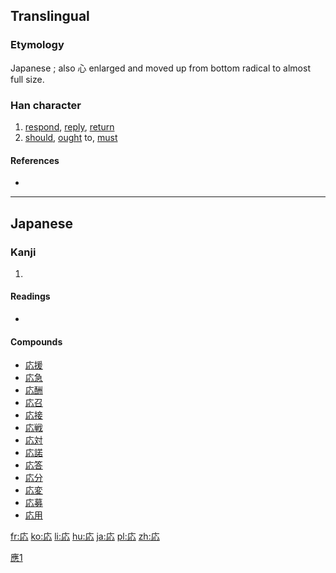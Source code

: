 {{also|應|应}}
==Translingual==
{{ja-forms|応|[[应]]|[[應]]}}
===Etymology===
Japanese {{Han simp|應|f=倠|t=&nbsp;}}; also 心 enlarged and moved up from bottom radical to almost full size.

===Han character===
{{Han char|rn=61|rad=心|as=03|sn=7|four=|canj=IP,XXIP|ids=⿸广心}}

# [[respond]], [[reply]], [[return]]
# [[should]], [[ought]] to, [[must]]

====References====
* {{Han ref|kx=0377.071|dkj=10347|dj=0703.190|hdz=20875.161|uh=5FDC|ud=24540}}

----

==Japanese==

===Kanji===
{{ja-kanji|grade=5|rs=心03|style=s|kyu=應}}

# {{defn|lang=ja|sort=心03}}

====Readings====
* {{ja-readings|goon=[[おう]] (ō)|kanon=[[よう]] (yō)|kun=[[こたえる]] (kotaeru), [[あたる]] (ataru)}}

====Compounds====
* [[応援]]
* [[応急]]
* [[応酬]]
* [[応召]]
* [[応接]]
* [[応戦]]
* [[応対]]
* [[応諾]]
* [[応答]]
* [[応分]]
* [[応変]]
* [[応募]]
* [[応用]]

[[Category:CJKV characters simplified differently in Japan and China|應1]]

[[fr:応]]
[[ko:応]]
[[li:応]]
[[hu:応]]
[[ja:応]]
[[pl:応]]
[[zh:応]]